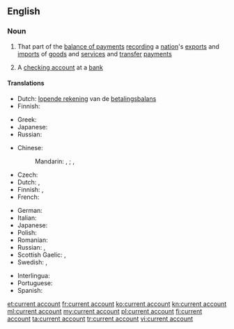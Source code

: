 ==English==
{{wikipedia}}

===Noun===
{{en-noun|head=[[current]] [[account]]}}

# That part of the [[balance of payments]] [[recording]] a [[nation]]'s [[export]]s and [[import]]s of [[goods]] and [[service]]s and [[transfer]] [[payment]]s
# {{context|British|lang=en}} A [[checking account]] at a [[bank]]

====Translations====
{{trans-top|part of balance of payments}}
* Dutch: [[lopende rekening]] van de [[betalingsbalans]] {{g|f}}
* Finnish: {{t|fi|vaihtotase}}
{{trans-mid}}
* Greek: {{t+|el|Ισοζύγιο Τρεχουσών Συναλλαγών|n|sc=Grek}}
* Japanese: {{t|ja|経常勘定|tr=keijōkanjō}}
* Russian: {{t|ru|торговый баланс|m|tr=torgóvyj baláns|sc=Cyrl}}
{{trans-bottom}}

{{trans-top|checking account}}
* Chinese:
*: Mandarin: {{t|cmn|往來賬戶|sc=Hani}}, {{t|cmn|往来账户|tr=wǎnglái zhànghù|sc=Hani}}; {{t|cmn|支票賬戶|sc=Hani}}, {{t|cmn|支票账户|tr=zhīpiào zhànghù|sc=Hani}} {{qualifier|checking account}}
* Czech: {{t|cs|běžný účet|m}}
* Dutch: {{t+|nl|zichtrekening|f}}, {{t|nl|lopende rekening}}
* Finnish: {{t|fi|käyttelytili}}, {{t|fi|šekkitili}} {{qualifier|checking account}}
* French: {{t+|fr|compte courant|m}}
{{trans-mid}}
* German: {{t+|de|Girokonto|n}}
* Italian: {{t+|it|conto corrente|m}}
* Japanese: {{t|ja|当座預金|tr=とうざよきん, tōzayokin}}
* Polish: {{t|pl|rachunek bieżący|m}}
* Romanian: {{t+|ro|cont curent|m}}
* Russian: {{t|ru|текущий счёт|m|tr=tekúščij sčot|sc=Cyrl}}, {{t|ru|чековый счёт|m|tr=čékovyj sčot|sc=Cyrl}} {{qualifier|checking account}}
* Scottish Gaelic: {{t|gd|ruith-chunntas|m}}, {{t|gd|cunntas-ruith|m}}
* Swedish: {{t|sv|kurantkonto|n}}, {{t|sv|checkkonto|n}} {{qualifier|checking account}}
{{trans-bottom}}

{{checktrans-top}}
* Interlingua: {{t-check|ia|conto currente}}
* Portuguese: {{t-check|pt|conta corrente}}
* Spanish: {{t-check|es|cuenta corriente|f}}
{{trans-bottom}}

[[et:current account]]
[[fr:current account]]
[[ko:current account]]
[[kn:current account]]
[[ml:current account]]
[[my:current account]]
[[pl:current account]]
[[fi:current account]]
[[ta:current account]]
[[tr:current account]]
[[vi:current account]]
